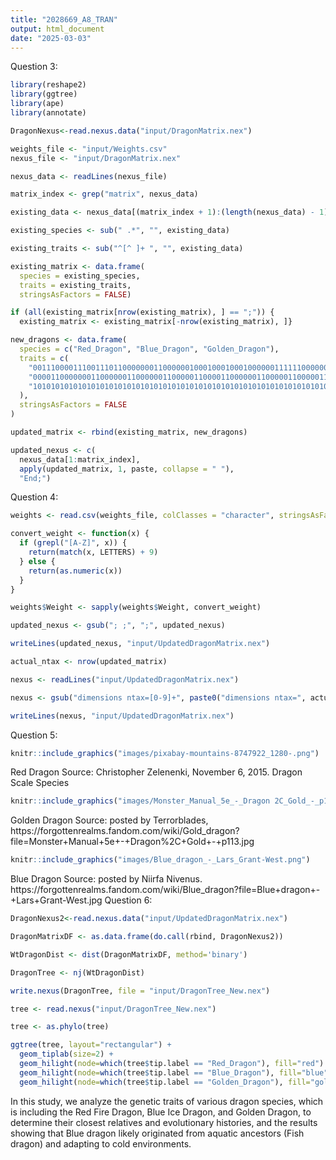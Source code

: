 ```yaml
---
title: "2028669_A8_TRAN"
output: html_document
date: "2025-03-03"
---
```

Question 3:
```r
library(reshape2)
library(ggtree)
library(ape)
library(annotate)
```

```r
DragonNexus<-read.nexus.data("input/DragonMatrix.nex")
```

```r
weights_file <- "input/Weights.csv"
nexus_file <- "input/DragonMatrix.nex"
```

```r
nexus_data <- readLines(nexus_file)
```

```r
matrix_index <- grep("matrix", nexus_data)
```

```r
existing_data <- nexus_data[(matrix_index + 1):(length(nexus_data) - 1)]
```

```r
existing_species <- sub(" .*", "", existing_data)
```

```r
existing_traits <- sub("^[^ ]+ ", "", existing_data)
```

```r
existing_matrix <- data.frame(
  species = existing_species,
  traits = existing_traits,
  stringsAsFactors = FALSE)
```

```r
if (all(existing_matrix[nrow(existing_matrix), ] == ";")) {
  existing_matrix <- existing_matrix[-nrow(existing_matrix), ]}
```

```r
new_dragons <- data.frame(
  species = c("Red_Dragon", "Blue_Dragon", "Golden_Dragon"),
  traits = c(
    "001110000111001110110000000110000001000100010001000000111111000000010000000000",
    "000011000000011000000110000001100000110000110000001100000110000011000000110000",
    "101010101010101010101010101010101010101010101010101010101010101010101010101010"
  ),
  stringsAsFactors = FALSE
)
```

```r
updated_matrix <- rbind(existing_matrix, new_dragons)
```

```r
updated_nexus <- c(
  nexus_data[1:matrix_index],
  apply(updated_matrix, 1, paste, collapse = " "),
  "End;") 
```
Question 4: 
```r
weights <- read.csv(weights_file, colClasses = "character", stringsAsFactors = FALSE)
```

```r
convert_weight <- function(x) {
  if (grepl("[A-Z]", x)) {
    return(match(x, LETTERS) + 9)
  } else {
    return(as.numeric(x))
  }
}
```

```r
weights$Weight <- sapply(weights$Weight, convert_weight)
```

```r
updated_nexus <- gsub("; ;", ";", updated_nexus)
```

```r
writeLines(updated_nexus, "input/UpdatedDragonMatrix.nex")
```

```r
actual_ntax <- nrow(updated_matrix)
```

```r
nexus <- readLines("input/UpdatedDragonMatrix.nex")
```

```r
nexus <- gsub("dimensions ntax=[0-9]+", paste0("dimensions ntax=", actual_ntax), nexus)
```

```r
writeLines(nexus, "input/UpdatedDragonMatrix.nex")
```
Question 5:
```r
knitr::include_graphics("images/pixabay-mountains-8747922_1280-.png")
```
Red Dragon
Source: Christopher Zelenenki, November 6, 2015.
Dragon Scale Species

```r
knitr::include_graphics("images/Monster_Manual_5e_-_Dragon 2C_Gold_-_p113.png")
```
Golden Dragon 
Source: posted by Terrorblades, https://forgottenrealms.fandom.com/wiki/Gold_dragon?file=Monster+Manual+5e+-+Dragon%2C+Gold+-+p113.jpg
```r
knitr::include_graphics("images/Blue_dragon_-_Lars_Grant-West.png")
```
Blue Dragon
Source: posted by Niirfa Nivenus. https://forgottenrealms.fandom.com/wiki/Blue_dragon?file=Blue+dragon+-+Lars+Grant-West.jpg
Question 6: 
```r
DragonNexus2<-read.nexus.data("input/UpdatedDragonMatrix.nex")
```

```r
DragonMatrixDF <- as.data.frame(do.call(rbind, DragonNexus2))
```

```r
WtDragonDist <- dist(DragonMatrixDF, method='binary')
```

```r
DragonTree <- nj(WtDragonDist)
```

```r
write.nexus(DragonTree, file = "input/DragonTree_New.nex")
```

```r
tree <- read.nexus("input/DragonTree_New.nex")
```

```r
tree <- as.phylo(tree)
```

```r
ggtree(tree, layout="rectangular") +
  geom_tiplab(size=2) +
  geom_hilight(node=which(tree$tip.label == "Red_Dragon"), fill="red") +
  geom_hilight(node=which(tree$tip.label == "Blue_Dragon"), fill="blue") +
  geom_hilight(node=which(tree$tip.label == "Golden_Dragon"), fill="gold")
```
In this study, we analyze the genetic traits of various dragon species, which is including the Red Fire Dragon, Blue Ice Dragon, and Golden Dragon, to determine their closest relatives and evolutionary histories, and the results showing that Blue dragon  likely originated from aquatic ancestors (Fish dragon) and adapting to cold environments.